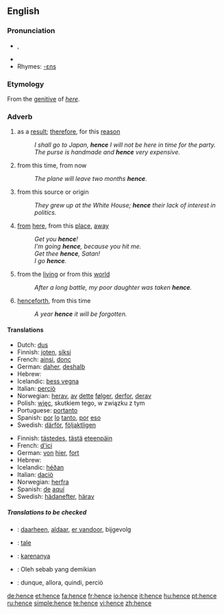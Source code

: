 ==English==

===Pronunciation===
*{{IPA|/ˈhɛns/}}, {{SAMPA|/"hEns/}}
*{{audio|en-us-hence.ogg|Audio (US)}}
*Rhymes: [[Rhymes:English:-ɛns|-ɛns]]

===Etymology===
From the [[genitive]] of ''[[here]]''.

===Adverb===
{{en-adv|-}}

# as a [[result]]; [[therefore]], for this [[reason]]
#:''I shall go to Japan, '''hence''' I will not be here in time for the party.''
#:''The purse is handmade and '''hence''' very expensive.''
# from this time, from now
#:''The plane will leave two months '''hence'''.''
# from this source or origin
#:''They grew up at the White House; '''hence''' their lack of interest in politics.''
# {{archaic}} [[from]] [[here]], from this [[place]], [[away]]
#: ''Get you '''hence'''!''
#: ''I'm going '''hence''', because you hit me.''
#:''Get thee '''hence''', Satan!''
#:''I go '''hence'''.''
# {{archaic}} from the [[living]] or from this [[world]]
#: ''After a long battle, my poor daughter was taken '''hence'''.''
# {{archaic}} [[henceforth]], from this time
#: ''A year '''hence''' it will be forgotten.''

====Translations====
{{trans-top|as a result, therefore}}
*Dutch: [[dus]]
*Finnish: [[joten]], [[siksi]]
*French: [[ainsi]], [[donc]]
*German: [[daher]], [[deshalb]]
*Hebrew: {{he-translation|לכן|lakhén}}
*Icelandic: [[þess vegna]]
*Italian: [[perciò]]
*Norwegian: [[herav]], [[av]] [[dette]] [[følger]], [[derfor]], [[derav]]
*Polish: [[więc]], skutkiem tego, w związku z tym
*Portuguese: [[portanto]]
*Spanish: [[por]] [[lo]] [[tanto]], [[por]] [[eso]]
*Swedish: [[därför]], [[följaktligen]]
{{trans-bottom}}

{{trans-top|from here}}
*Finnish: [[tästedes]], [[tästä]] [[eteenpäin]]
*French: [[d']][[ici]]
*German: [[von]] [[hier]], [[fort]]
*Hebrew: {{he-link|[[מ-|מ]][[כאן]]|mikán}}
*Icelandic: [[héðan]]
*Italian: [[da]][[ciò]]
*Norwegian: [[herfra]]
*Spanish: [[de]] [[aquí]]
*Swedish: [[hädanefter]], [[härav]]
{{trans-bottom}}

=====Translations to be checked=====
{{checktrans}}
*{{ttbc|Dutch}}: [[daarheen]], [[aldaar]], [[er vandoor]], bijgevolg
*{{ttbc|Ido}}: [[tale]]
*{{ttbc|Indonesian}}: [[karenanya]]
*{{ttbc|Malay}}: Oleh sebab yang demikian
*{{ttbc|Italian}}: dunque, allora, quindi, perciò

[[de:hence]]
[[et:hence]]
[[fa:hence]]
[[fr:hence]]
[[io:hence]]
[[it:hence]]
[[hu:hence]]
[[pt:hence]]
[[ru:hence]]
[[simple:hence]]
[[te:hence]]
[[vi:hence]]
[[zh:hence]]